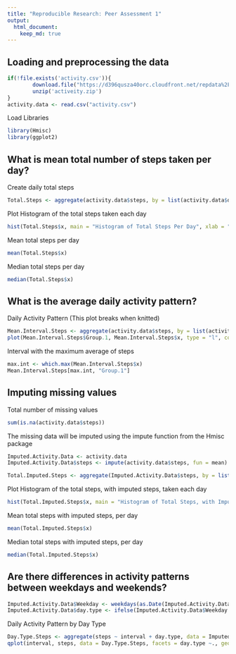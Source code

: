 ---
title: "Reproducible Research: Peer Assessment 1"
output: 
  html_document:
    keep_md: true
---


## Loading and preprocessing the data

```{r Load.Data}
if(!file.exists('activity.csv')){
        download.file("https://d396qusza40orc.cloudfront.net/repdata%2Fdata%2Factivity.zip")
        unzip('activeity.zip')
}
activity.data <- read.csv("activity.csv")
```

Load Libraries

```{R libraries, results = 'hide'}
library(Hmisc)
library(ggplot2)
```

## What is mean total number of steps taken per day?

Create daily total steps

```{R Aggregate}
Total.Steps <- aggregate(activity.data$steps, by = list(activity.data$date), FUN = "sum", na.rm = TRUE)
```

Plot Histogram of the total steps taken each day

```{R Hist.Steps.Per.Day}
hist(Total.Steps$x, main = "Histogram of Total Steps Per Day", xlab = "Total Steps Per Day", col = "blue")
```

Mean total steps per day

```{R mean.steps}
mean(Total.Steps$x)
```

Median total steps per day

```{R median.steps}
median(Total.Steps$x)
```

## What is the average daily activity pattern?

Daily Activity Pattern
  (This plot breaks when knitted)

```{R Interval.Steps}
Mean.Interval.Steps <- aggregate(activity.data$steps, by = list(activity.data$interval), FUN = "mean", na.rm = TRUE)
plot(Mean.Interval.Steps$Group.1, Mean.Interval.Steps$x, type = "l", col = "blue", lwd = 2, main = "Time Series: Average Steps", xlab = "5 Minute Intervals", ylab = "Average Steps")
```

Interval with the maximum average of steps

```{R Max.steps}
max.int <- which.max(Mean.Interval.Steps$x)
Mean.Interval.Steps[max.int, "Group.1"]
```

## Imputing missing values

Total number of missing values

```{R NAs}
sum(is.na(activity.data$steps))
```

The missing data will be imputed using the impute function from the Hmisc package

```{R new.data}
Imputed.Activity.Data <- activity.data
Imputed.Activity.Data$steps <- impute(activity.data$steps, fun = mean)
```

```{R Aggregate.Imputed}
Total.Imputed.Steps <- aggregate(Imputed.Activity.Data$steps, by = list(Imputed.Activity.Data$date), FUN = "sum")
```

Plot Histogram of the total steps, with imputed steps, taken each day

```{R Hist.Steps.Per.Day.Imputed}
hist(Total.Imputed.Steps$x, main = "Histogram of Total Steps, with Imputed Steps, Per Day", xlab = "Total Steps Per Day", col = "red")
```

Mean total steps with imputed steps, per day

```{R mean.steps.imputed}
mean(Total.Imputed.Steps$x)
```

Median total steps with imputed steps, per day

```{R median.steps.imputed}
median(Total.Imputed.Steps$x)
```

## Are there differences in activity patterns between weekdays and weekends?

```{R Daytype}
Imputed.Activity.Data$Weekday <- weekdays(as.Date(Imputed.Activity.Data$date), abbreviate = FALSE)
Imputed.Activity.Data$day.type <- ifelse(Imputed.Activity.Data$Weekday %in% c("Saturday", "Sunday"), 'Weekend', 'Weekday')
```

Daily Activity Pattern by Day Type

```{R Activity.By.Day.Type}
Day.Type.Steps <- aggregate(steps ~ interval + day.type, data = Imputed.Activity.Data, mean)
qplot(interval, steps, data = Day.Type.Steps, facets = day.type ~., geom = "line", color = "red", main = "Time Series: Average Steps by Day Type") + geom_line(size = 1.5)
```
